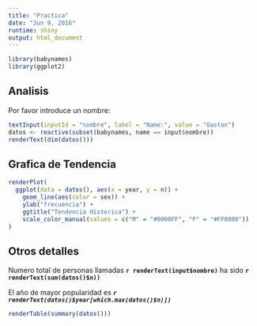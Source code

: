 ```yaml
---
title: "Practica"
date: "Jun 9, 2016" 
runtime: shiny
output: html_document
---
```


```r
library(babynames)
library(ggplot2)
```

## Analisis

Por favor introduce un nombre:

```r
textInput(inputId = "nombre", label = "Name:", value = "Gaston")
datos <- reactive(subset(babynames, name == input$nombre))
renderText(dim(datos()))
```


## Grafica de Tendencia

```r
renderPlot(
  ggplot(data = datos(), aes(x = year, y = n)) +
    geom_line(aes(color = sex)) +
    ylab("frecuencia") +
    ggtitle("Tendencia Historica") +
    scale_color_manual(values = c("M" = "#0000FF", "F" = "#FF0000"))
)
```

## Otros detalles

Numero total de personas llamadas 
**`r renderText(input$nombre)`** 
ha sido __`r renderText(sum(datos()$n))`__

El año de mayor popularidad es 
__*`r renderText(datos()$year[which.max(datos()$n)])`*__

```r
renderTable(summary(datos()))
```
